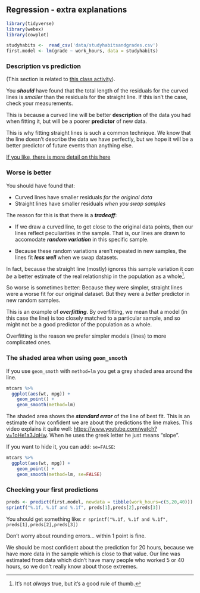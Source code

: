 ## Regression - extra explanations

```r
library(tidyverse)
library(webex)
library(cowplot)

studyhabits <-  read_csv('data/studyhabitsandgrades.csv')
first.model <- lm(grade ~ work_hours, data = studyhabits)

```



### Description vs prediction {#explanation-residuals}

(This section is related to [this class activity](#how-useful-are-the-lines)).

You **_should_** have found that the total length of the residuals for the
curved lines is _smaller_ than the residuals for the straight line. If this
isn't the case, check your measurements.

This is because a curved line will be better **description** of the data you had
when fitting it, but will be a poorer **predictor** of new data.

This is why fitting straight lines is such a common technique. We know that the
line doesn't describe the data we have perfectly, but we hope it will be a
better predictor of future events than anything else.

[If you like, there is more detail on this here](#explanation-worse-is-better)

### Worse is better {#explanation-worse-is-better}

You should have found that:

-   Curved lines have smaller residuals _for the original data_
-   Straight lines have smaller residuals _when you swap samples_

The reason for this is that there is a **_tradeoff_**:

-   If we draw a curved line, to get close to the original data points, then our
    lines reflect peculiarities in the sample. That is, our lines are drawn to
    accomodate **_random variation_** in this specific sample.

-   Because these random variations aren't repeated in new samples, the lines
    fit **_less well_** when we swap datasets.

In fact, because the straight line (mostly) ignores this sample variation it
_can be_ a better estimate of the real relationship in the population as a
whole^[It's not _always_ true, but it's a good rule of thumb.].

So worse is sometimes better: Because they were simpler, straight lines were a
worse fit for our original dataset. But they were a _better_ predictor in new
random samples.

This is an example of **_overfitting_**. By overfitting, we mean that a model
(in this case the line) is too closely matched to a particular sample, and so
might not be a good predictor of the population as a whole.

Overfitting is the reason we prefer simpler models (lines) to more complicated
ones.




### The shaded area when using `geom_smooth` {#explanation-shaded-area-geom-smooth}

If you use `geom_smoth` with `method=lm` you get a grey shaded area around the
line.

```r
mtcars %>%
  ggplot(aes(wt, mpg)) +
    geom_point() +
    geom_smooth(method=lm)
```

The shaded area shows the **_standard error_** of the line of best fit. This is
an estimate of how confident we are about the predictions the line makes. This
video explains it quite well: <https://www.youtube.com/watch?v=1oHe1a3JqHw>.
When he uses the greek letter \beta he just means "slope".

If you want to hide it, you can add: `se=FALSE`:

```r
mtcars %>%
  ggplot(aes(wt, mpg)) +
    geom_point() +
    geom_smooth(method=lm, se=FALSE)
```



### Checking your first predictions {#explanation-first-predictions}

```r
preds <- predict(first.model, newdata = tibble(work_hours=c(5,20,40)))
sprintf("%.1f, %.1f and %.1f", preds[1],preds[2],preds[3])

```

You should get something like:
`r sprintf("%.1f, %.1f and %.1f", preds[1],preds[2],preds[3])`

Don't worry about rounding errors... within 1 point is fine.

We should be most confident about the prediction for 20 hours, because we have
more data in the sample which is close to that value. Our line was estimated
from data which didn't have many people who worked 5 or 40 hours, so we don't really
know about those extremes.
